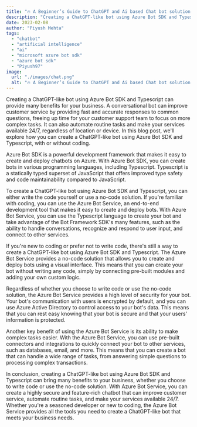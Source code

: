 ```yaml
---
title: "🔥 A Beginner’s Guide to ChatGPT and Ai based Chat bot solutions for individuals and enterprise"
description: "Creating a ChatGPT-like bot using Azure Bot SDK and Typescript can provide many benefits for your business"
date: 2023-02-08
author: "Piyush Mehta"
tags:
  - "chatbot"
  - "artificial intelligence"
  - "ai"
  - "microsoft azure bot sdk"
  - "azure bot sdk"
  - "Piyush97"
image:
  url: "./images/chat.png"
  alt: "🔥 A Beginner’s Guide to ChatGPT and Ai based Chat bot solutions for individuals and enterprise"
---
```



Creating a ChatGPT-like bot using Azure Bot SDK and Typescript can provide many benefits for your business. A conversational bot can improve customer service by providing fast and accurate responses to common questions, freeing up time for your customer support team to focus on more complex tasks. It can also automate routine tasks and make your services available 24/7, regardless of location or device. In this blog post, we'll explore how you can create a ChatGPT-like bot using Azure Bot SDK and Typescript, with or without coding.

Azure Bot SDK is a powerful development framework that makes it easy to create and deploy chatbots on Azure. With Azure Bot SDK, you can create bots in various programming languages, including Typescript. Typescript is a statically typed superset of JavaScript that offers improved type safety and code maintainability compared to JavaScript.

To create a ChatGPT-like bot using Azure Bot SDK and Typescript, you can either write the code yourself or use a no-code solution. If you're familiar with coding, you can use the Azure Bot Service, an end-to-end development tool that makes it easy to create and deploy bots. With Azure Bot Service, you can use the Typescript language to create your bot and take advantage of the Bot Framework SDK's many features, such as the ability to handle conversations, recognize and respond to user input, and connect to other services.

If you're new to coding or prefer not to write code, there's still a way to create a ChatGPT-like bot using Azure Bot SDK and Typescript. The Azure Bot Service provides a no-code solution that allows you to create and deploy bots using a visual interface. This means that you can create your bot without writing any code, simply by connecting pre-built modules and adding your own custom logic.

Regardless of whether you choose to write code or use the no-code solution, the Azure Bot Service provides a high level of security for your bot. Your bot's communication with users is encrypted by default, and you can use Azure Active Directory to control access to your bot's data. This means that you can rest easy knowing that your bot is secure and that your users' information is protected.

Another key benefit of using the Azure Bot Service is its ability to make complex tasks easier. With the Azure Bot Service, you can use pre-built connectors and integrations to quickly connect your bot to other services, such as databases, email, and more. This means that you can create a bot that can handle a wide range of tasks, from answering simple questions to processing complex transactions.

In conclusion, creating a ChatGPT-like bot using Azure Bot SDK and Typescript can bring many benefits to your business, whether you choose to write code or use the no-code solution. With Azure Bot Service, you can create a highly secure and feature-rich chatbot that can improve customer service, automate routine tasks, and make your services available 24/7. Whether you're a seasoned developer or new to coding, the Azure Bot Service provides all the tools you need to create a ChatGPT-like bot that meets your business needs.
